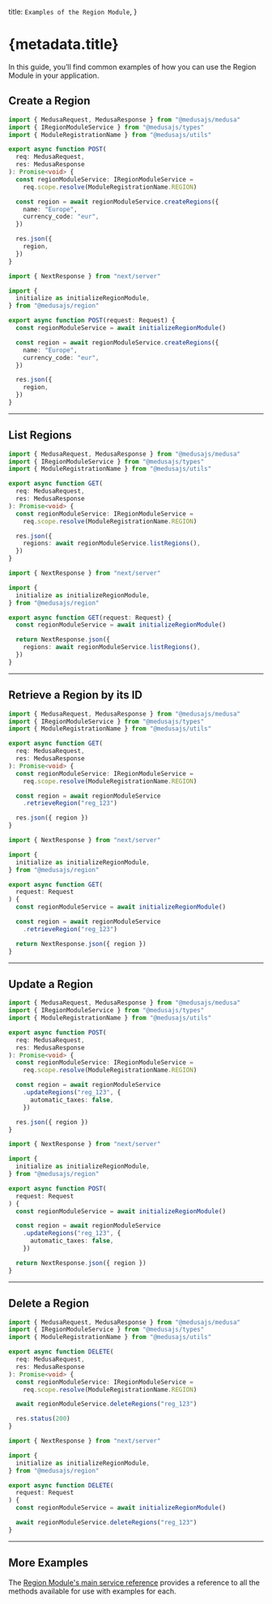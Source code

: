 
  title: `Examples of the Region Module`,
}

# {metadata.title}

In this guide, you’ll find common examples of how you can use the Region Module in your application.

## Create a Region

<CodeTabs groupId="app-type">
  <CodeTab label="Medusa API Router" value="medusa">

  ```ts
  import { MedusaRequest, MedusaResponse } from "@medusajs/medusa"
  import { IRegionModuleService } from "@medusajs/types"
  import { ModuleRegistrationName } from "@medusajs/utils"

  export async function POST(
    req: MedusaRequest,
    res: MedusaResponse
  ): Promise<void> {
    const regionModuleService: IRegionModuleService =
      req.scope.resolve(ModuleRegistrationName.REGION)

    const region = await regionModuleService.createRegions({
      name: "Europe",
      currency_code: "eur",
    })

    res.json({
      region,
    })
  }
  ```

  </CodeTab>
  <CodeTab label="Next.js App Router" value="nextjs">

  ```ts
  import { NextResponse } from "next/server"

  import {
    initialize as initializeRegionModule,
  } from "@medusajs/region"

  export async function POST(request: Request) {
    const regionModuleService = await initializeRegionModule()

    const region = await regionModuleService.createRegions({
      name: "Europe",
      currency_code: "eur",
    })

    res.json({
      region,
    })
  }
  ```

  </CodeTab>
</CodeTabs>

---

## List Regions

<CodeTabs groupId="app-type">
  <CodeTab label="Medusa API Router" value="medusa">

  ```ts
  import { MedusaRequest, MedusaResponse } from "@medusajs/medusa"
  import { IRegionModuleService } from "@medusajs/types"
  import { ModuleRegistrationName } from "@medusajs/utils"

  export async function GET(
    req: MedusaRequest,
    res: MedusaResponse
  ): Promise<void> {
    const regionModuleService: IRegionModuleService =
      req.scope.resolve(ModuleRegistrationName.REGION)

    res.json({
      regions: await regionModuleService.listRegions(),
    })
  }
  ```

  </CodeTab>
  <CodeTab label="Next.js App Router" value="nextjs">

  ```ts
  import { NextResponse } from "next/server"

  import {
    initialize as initializeRegionModule,
  } from "@medusajs/region"

  export async function GET(request: Request) {
    const regionModuleService = await initializeRegionModule()

    return NextResponse.json({
      regions: await regionModuleService.listRegions(),
    })
  }
  ```

  </CodeTab>
</CodeTabs>

---

## Retrieve a Region by its ID

<CodeTabs groupId="app-type">
  <CodeTab label="Medusa API Router" value="medusa">

  ```ts
  import { MedusaRequest, MedusaResponse } from "@medusajs/medusa"
  import { IRegionModuleService } from "@medusajs/types"
  import { ModuleRegistrationName } from "@medusajs/utils"

  export async function GET(
    req: MedusaRequest,
    res: MedusaResponse
  ): Promise<void> {
    const regionModuleService: IRegionModuleService =
      req.scope.resolve(ModuleRegistrationName.REGION)

    const region = await regionModuleService
      .retrieveRegion("reg_123")

    res.json({ region })
  }
  ```

  </CodeTab>
  <CodeTab label="Next.js App Router" value="nextjs">

  ```ts
  import { NextResponse } from "next/server"

  import {
    initialize as initializeRegionModule,
  } from "@medusajs/region"

  export async function GET(
    request: Request
  ) {
    const regionModuleService = await initializeRegionModule()

    const region = await regionModuleService
      .retrieveRegion("reg_123")

    return NextResponse.json({ region })
  }
  ```

  </CodeTab>
</CodeTabs>

---

## Update a Region

<CodeTabs groupId="app-type">
  <CodeTab label="Medusa API Router" value="medusa">

  ```ts
  import { MedusaRequest, MedusaResponse } from "@medusajs/medusa"
  import { IRegionModuleService } from "@medusajs/types"
  import { ModuleRegistrationName } from "@medusajs/utils"

  export async function POST(
    req: MedusaRequest,
    res: MedusaResponse
  ): Promise<void> {
    const regionModuleService: IRegionModuleService =
      req.scope.resolve(ModuleRegistrationName.REGION)

    const region = await regionModuleService
      .updateRegions("reg_123", {
        automatic_taxes: false,
      })

    res.json({ region })
  }
  ```

  </CodeTab>
  <CodeTab label="Next.js App Router" value="nextjs">

  ```ts
  import { NextResponse } from "next/server"

  import {
    initialize as initializeRegionModule,
  } from "@medusajs/region"

  export async function POST(
    request: Request
  ) {
    const regionModuleService = await initializeRegionModule()

    const region = await regionModuleService
      .updateRegions("reg_123", {
        automatic_taxes: false,
      })

    return NextResponse.json({ region })
  }
  ```

  </CodeTab>
</CodeTabs>

---

## Delete a Region

<CodeTabs groupId="app-type">
  <CodeTab label="Medusa API Router" value="medusa">

  ```ts
  import { MedusaRequest, MedusaResponse } from "@medusajs/medusa"
  import { IRegionModuleService } from "@medusajs/types"
  import { ModuleRegistrationName } from "@medusajs/utils"

  export async function DELETE(
    req: MedusaRequest,
    res: MedusaResponse
  ): Promise<void> {
    const regionModuleService: IRegionModuleService =
      req.scope.resolve(ModuleRegistrationName.REGION)

    await regionModuleService.deleteRegions("reg_123")

    res.status(200)
  }
  ```

  </CodeTab>
  <CodeTab label="Next.js App Router" value="nextjs">

  ```ts
  import { NextResponse } from "next/server"

  import {
    initialize as initializeRegionModule,
  } from "@medusajs/region"

  export async function DELETE(
    request: Request
  ) {
    const regionModuleService = await initializeRegionModule()

    await regionModuleService.deleteRegions("reg_123")
  }
  ```

  </CodeTab>
</CodeTabs>

---

## More Examples

The [Region Module's main service reference](/references/region) provides a reference to all the methods available for use with examples for each.
